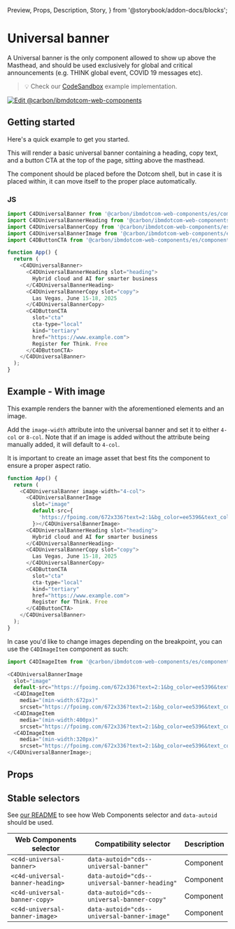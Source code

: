   Preview,
  Props,
  Description,
  Story,
} from '@storybook/addon-docs/blocks';

# Universal banner

A Universal banner is the only component allowed to show up above the Masthead,
and should be used exclusively for global and critical announcements (e.g. THINK
global event, COVID 19 messages etc).

> 💡 Check our
> [CodeSandbox](https://stackblitz.com/github/carbon-design-system/carbon-for-ibm-dotcom/tree/main/packages/web-components/examples/codesandbox/components-react/universal-banner)
> example implementation.

[![Edit @carbon/ibmdotcom-web-components](https://developer.stackblitz.com/img/open_in_stackblitz.svg)](https://stackblitz.com/github/carbon-design-system/carbon-for-ibm-dotcom/tree/main/packages/web-components/examples/codesandbox/components-react/universal-banner)

## Getting started

Here's a quick example to get you started.

This will render a basic universal banner containing a heading, copy text, and a
button CTA at the top of the page, sitting above the masthead.

The component should be placed before the Dotcom shell, but in case it is placed
within, it can move itself to the proper place automatically.

### JS

```javascript
import C4DUniversalBanner from '@carbon/ibmdotcom-web-components/es/components-react/universal-banner/universal-banner';
import C4DUniversalBannerHeading from '@carbon/ibmdotcom-web-components/es/components-react/universal-banner/universal-banner-heading';
import C4DUniversalBannerCopy from '@carbon/ibmdotcom-web-components/es/components-react/universal-banner/universal-banner-copy';
import C4DUniversalBannerImage from '@carbon/ibmdotcom-web-components/es/components-react/universal-banner/universal-banner-image';
import C4DButtonCTA from '@carbon/ibmdotcom-web-components/es/components-react/cta/button-cta';

function App() {
  return (
    <C4DUniversalBanner>
      <C4DUniversalBannerHeading slot="heading">
        Hybrid cloud and AI for smarter business
      </C4DUniversalBannerHeading>
      <C4DUniversalBannerCopy slot="copy">
        Las Vegas, June 15-18, 2025
      </C4DUniversalBannerCopy>
      <C4DButtonCTA
        slot="cta"
        cta-type="local"
        kind="tertiary"
        href="https://www.example.com">
        Register for Think. Free
      </C4DButtonCTA>
    </C4DUniversalBanner>
  );
}
```

## Example - With image

This example renders the banner with the aforementioned elements and an image.

Add the `image-width` attribute into the universal banner and set it to either
`4-col` or `8-col`. Note that if an image is added without the attribute being
manually added, it will default to `4-col`.

It is important to create an image asset that best fits the component to ensure
a proper aspect ratio.

```javascript
function App() {
  return (
    <C4DUniversalBanner image-width="4-col">
      <C4DUniversalBannerImage
        slot="image"
        default-src={
          'https://fpoimg.com/672x336?text=2:1&bg_color=ee5396&text_color=161616'
        }></C4DUniversalBannerImage>
      <C4DUniversalBannerHeading slot="heading">
        Hybrid cloud and AI for smarter business
      </C4DUniversalBannerHeading>
      <C4DUniversalBannerCopy slot="copy">
        Las Vegas, June 15-18, 2025
      </C4DUniversalBannerCopy>
      <C4DButtonCTA
        slot="cta"
        cta-type="local"
        kind="tertiary"
        href="https://www.example.com">
        Register for Think. Free
      </C4DButtonCTA>
    </C4DUniversalBanner>
  );
}
```

In case you'd like to change images depending on the breakpoint, you can use the
`C4DImageItem` component as such:

```javascript
import C4DImageItem from '@carbon/ibmdotcom-web-components/es/components-react/image/image-item';

<C4DUniversalBannerImage
  slot="image"
  default-src="https://fpoimg.com/672x336?text=2:1&bg_color=ee5396&text_color=161616">
  <C4DImageItem
    media="(min-width:672px)"
    srcset="https://fpoimg.com/672x336?text=2:1&bg_color=ee5396&text_color=161616"></C4DImageItem>
  <C4DImageItem
    media="(min-width:400px)"
    srcset="https://fpoimg.com/672x336?text=2:1&bg_color=ee5396&text_color=161616"></C4DImageItem>
  <C4DImageItem
    media="(min-width:320px)"
    srcset="https://fpoimg.com/672x336?text=2:1&bg_color=ee5396&text_color=161616"></C4DImageItem>
</C4DUniversalBannerImage>;
```

## Props

<Props of={PropTypesRef} />

## Stable selectors

See
[our README](https://github.com/carbon-design-system/carbon-for-ibm-dotcom/tree/main/packages/web-components#stable-selectors-for-analytics-and-integratione2e-testing-in-web-components)
to see how Web Components selector and `data-autoid` should be used.

| Web Components selector          | Compatibility selector                        | Description |
| -------------------------------- | --------------------------------------------- | ----------- |
| `<c4d-universal-banner>`         | `data-autoid="cds--universal-banner"`         | Component   |
| `<c4d-universal-banner-heading>` | `data-autoid="cds--universal-banner-heading"` | Component   |
| `<c4d-universal-banner-copy>`    | `data-autoid="cds--universal-banner-copy"`    | Component   |
| `<c4d-universal-banner-image>`   | `data-autoid="cds--universal-banner-image"`   | Component   |

<Description markdown={contributing} />

